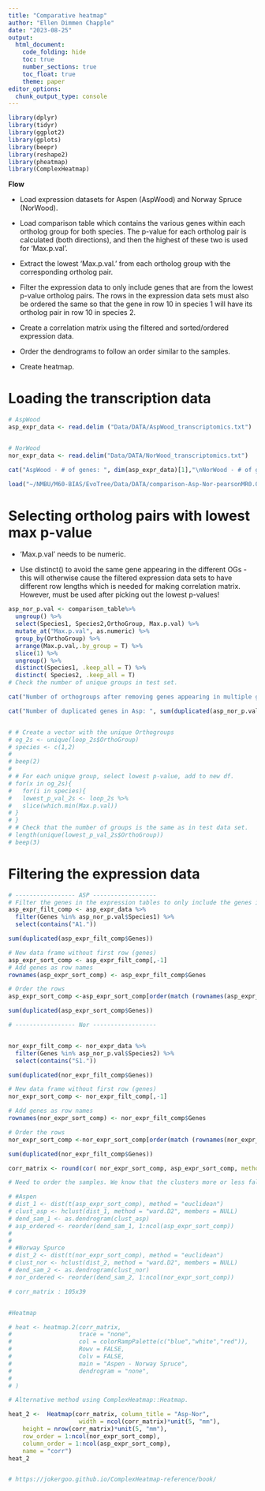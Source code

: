 ```yaml
---
title: "Comparative heatmap"
author: "Ellen Dimmen Chapple"
date: "2023-08-25"
output: 
  html_document:
    code_folding: hide
    toc: true
    number_sections: true
    toc_float: true
    theme: paper
editor_options:
  chunk_output_type: console
---
```



```r
library(dplyr)
library(tidyr)
library(ggplot2)
library(gplots)
library(beepr)
library(reshape2)
library(pheatmap)
library(ComplexHeatmap)

```


**Flow**


- Load expression datasets for Aspen (AspWood) and Norway Spruce (NorWood).

- Load comparison table which contains the various genes within each ortholog group for both species. The p-value for each    ortholog pair is calculated (both directions), and then the highest of these two is used for 'Max.p.val'.

- Extract the lowest 'Max.p.val.' from each ortholog group with the corresponding ortholog pair.

- Filter the expression data to only include genes that are from the lowest p-value ortholog pairs. The rows in the           expression data sets must also be ordered the same so that the gene in row 10 in species 1 will have its ortholog pair in   row 10 in species 2.
  
- Create a correlation matrix using the filtered and sorted/ordered expression data.

- Order the dendrograms to follow an order similar to the samples.

- Create heatmap.



# Loading the transcription data



```r
# AspWood
asp_expr_data <- read.delim ("Data/DATA/AspWood_transcriptomics.txt")


# NorWood
nor_expr_data <- read.delim("Data/DATA/NorWood_transcriptomics.txt")

cat("AspWood - # of genes: ", dim(asp_expr_data)[1],"\nNorWood - # of genes: ", dim(nor_expr_data)[1])
```


```r
load("~/NMBU/M60-BIAS/EvoTree/Data/DATA/comparison-Asp-Nor-pearsonMR0.03no-table.RData")

```


# Selecting ortholog pairs with lowest max p-value

- 'Max.p.val' needs to be numeric.

- Use distinct() to avoid the same gene appearing in the different OGs - this will otherwise cause the filtered expression data sets to have different row lengths which is needed for making correlation matrix. However, must be used after picking out the lowest p-values!


```r

asp_nor_p.val <- comparison_table%>%
  ungroup() %>% 
  select(Species1, Species2,OrthoGroup, Max.p.val) %>%
  mutate_at("Max.p.val", as.numeric) %>% 
  group_by(OrthoGroup) %>% 
  arrange(Max.p.val,.by_group = T) %>% 
  slice(1) %>% 
  ungroup() %>% 
  distinct(Species1, .keep_all = T) %>% 
  distinct( Species2, .keep_all = T)
# Check the number of unique groups in test set.

cat("Number of orthogroups after removing genes appearing in multiple groups: ", length(unique(asp_nor_p.val$OrthoGroup)) )

cat("Number of duplicated genes in Asp: ", sum(duplicated(asp_nor_p.val$Species1)), "\nNumber of duplicated genes in Nor: ",sum(duplicated(asp_nor_p.val$Species2)))


# # Create a vector with the unique Orthogroups
# og_2s <- unique(loop_2s$OrthoGroup)
# species <- c(1,2)
# 
# beep(2)
# 
# # For each unique group, select lowest p-value, add to new df.
# for(x in og_2s){
#   for(i in species){
#   lowest_p_val_2s <- loop_2s %>% 
#   slice(which.min(Max.p.val))
# }
# }
# # Check that the number of groups is the same as in test data set.
# length(unique(lowest_p_val_2s$OrthoGroup))
# beep(3)

```

# Filtering the expression data

```r
# ----------------- ASP ------------------
# Filter the genes in the expression tables to only include the genes in the 'lowest_p_value_s' df.
asp_expr_filt_comp <- asp_expr_data %>% 
  filter(Genes %in% asp_nor_p.val$Species1) %>% 
  select(contains("A1."))

sum(duplicated(asp_expr_filt_comp$Genes))

# New data frame without first row (genes)
asp_expr_sort_comp <- asp_expr_filt_comp[,-1]
# Add genes as row names 
rownames(asp_expr_sort_comp) <- asp_expr_filt_comp$Genes

# Order the rows
asp_expr_sort_comp <-asp_expr_sort_comp[order(match (rownames(asp_expr_sort_comp), asp_nor_p.val$Species1)), , drop = F]

sum(duplicated(asp_expr_sort_comp$Genes))

# ----------------- Nor ------------------ 


nor_expr_filt_comp <- nor_expr_data %>% 
  filter(Genes %in% asp_nor_p.val$Species2) %>% 
  select(contains("S1."))

sum(duplicated(nor_expr_filt_comp$Genes))

# New data frame without first row (genes)
nor_expr_sort_comp <- nor_expr_filt_comp[,-1]

# Add genes as row names 
rownames(nor_expr_sort_comp) <- nor_expr_filt_comp$Genes

# Order the rows
nor_expr_sort_comp <-nor_expr_sort_comp[order(match (rownames(nor_expr_sort_comp), asp_nor_p.val$Species2)), , drop = F]

sum(duplicated(nor_expr_filt_comp$Genes))

```



```r


corr_matrix <- round(cor( nor_expr_sort_comp, asp_expr_sort_comp, method = "pearson"), 4)

# Need to order the samples. We know that the clusters more or less fall into a sequential order.

# #Aspen
# dist_1 <- dist(t(asp_expr_sort_comp), method = "euclidean")
# clust_asp <- hclust(dist_1, method = "ward.D2", members = NULL)
# dend_sam_1 <- as.dendrogram(clust_asp)
# asp_ordered <- reorder(dend_sam_1, 1:ncol(asp_expr_sort_comp))
# 
# 
# #Norway Spurce
# dist_2 <- dist(t(nor_expr_sort_comp), method = "euclidean")
# clust_nor <- hclust(dist_2, method = "ward.D2", members = NULL)
# dend_sam_2 <- as.dendrogram(clust_nor)
# nor_ordered <- reorder(dend_sam_2, 1:ncol(nor_expr_sort_comp))

# corr_matrix : 105x39


#Heatmap

# heat <- heatmap.2(corr_matrix, 
#                   trace = "none",
#                   col = colorRampPalette(c("blue","white","red")),
#                   Rowv = FALSE,
#                   Colv = FALSE,
#                   main = "Aspen - Norway Spruce",
#                   dendrogram = "none",
#                   
# ) 

```

```r

# Alternative method using ComplexHeatmap::Heatmap.

heat_2 <-  Heatmap(corr_matrix, column_title = "Asp-Nor",
                    width = ncol(corr_matrix)*unit(5, "mm"), 
    height = nrow(corr_matrix)*unit(5, "mm"),
    row_order = 1:ncol(nor_expr_sort_comp),
    column_order = 1:ncol(asp_expr_sort_comp),
    name = "corr") 
heat_2


# https://jokergoo.github.io/ComplexHeatmap-reference/book/

```







